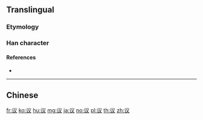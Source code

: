 {{character info/new}}
{{also|議}}
==Translingual==

===Etymology===
{{Han simp|議|f=言|t=讠|f2=義|t2=义}}

===Han character===
{{Han char|rn=149|rad=讠|as=03|sn=5|four=|canj=IVIK|ids=⿰讠义}}

====References====
* {{Han ref|kx=1188.181|hdz=63942.090|uh=8BAE|ud=35758}}

----

==Chinese==
{{zh-see|議}}

[[fr:议]]
[[ko:议]]
[[hu:议]]
[[mg:议]]
[[ja:议]]
[[no:议]]
[[pl:议]]
[[th:议]]
[[zh:议]]